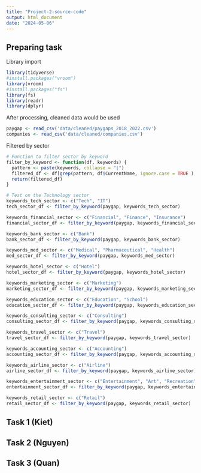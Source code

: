 ```yaml
---
title: "Project-2-source-code"
output: html_document
date: "2024-05-06"
---
```


## Preparing task

Library import
```r
library(tidyverse)
#install.packages("vroom")
library(vroom)
#install.packages("fs")
library(fs)
library(readr)
library(dplyr)
```

After processing, cleaned data would be used
```r
paygap <- read_csv('data/cleaned/paygaps_2018_2022.csv')
companies <- read_csv('data/cleaned/companies.csv')
```
Filtered by sector
```r
# Function to filter sector by keyword
filter_by_keyword <- function(df, keywords) {
  pattern <- paste(keywords, collapse = "|")
  filtered_df <- df[grep(pattern, df$CurrentName, ignore.case = TRUE ),]
  return(filtered_df)
}
```

```r
# Test on the Technology sector
keywords_tech_sector <- c("Tech", "IT") 
tech_sector_df <- filter_by_keyword(paygap, keywords_tech_sector)
```

```r
keywords_financial_sector <- c("Financial", "Finance", "Insurance")
financial_sector_df <- filter_by_keyword(paygap, keywords_financial_sector)
```

```r
keywords_bank_sector <- c("Bank")
bank_sector_df <- filter_by_keyword(paygap, keywords_bank_sector)
```

```r
keywords_med_sector <- c("Medical", "Pharmaceutical", "Health")
med_sector_df <- filter_by_keyword(paygap, keywords_med_sector)
```

```r
keywords_hotel_sector <- c("Hotel")
hotel_sector_df <- filter_by_keyword(paygap, keywords_hotel_sector)
```

```r
keywords_marketing_sector <- c("Marketing")
marketing_sector_df <- filter_by_keyword(paygap, keywords_marketing_sector)
```

```r
keywords_education_sector <- c("Education", "School")
education_sector_df <- filter_by_keyword(paygap, keywords_education_sector)
```

```r
keywords_consulting_sector <- c("Consulting")
consulting_sector_df <- filter_by_keyword(paygap, keywords_consulting_sector)
```

```r
keywords_travel_sector <- c("Travel")
travel_sector_df <- filter_by_keyword(paygap, keywords_travel_sector)
```

```r
keywords_accounting_sector <- c("Accounting")
accounting_sector_df <- filter_by_keyword(paygap, keywords_accounting_sector)
```

```r
keywords_airline_sector <- c("Airline")
airline_sector_df <- filter_by_keyword(paygap, keywords_airline_sector)
```

```r
keywords_entertainment_sector <- c("Entertainment", "Art", "Recreation")
entertainment_sector_df <- filter_by_keyword(paygap, keywords_entertainment_sector)
```

```r
keywords_retail_sector <- c("Retail")
retail_sector_df <- filter_by_keyword(paygap, keywords_retail_sector)
```

## Task 1 (Kiet)

## Task 2 (Nguyen)

## Task 3 (Quan)
